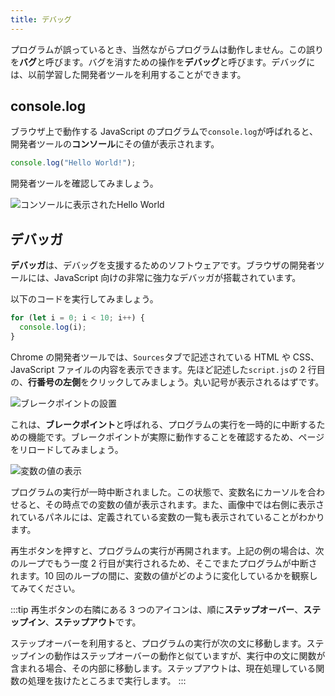 ```yaml
---
title: デバッグ
---
```


プログラムが誤っているとき、当然ながらプログラムは動作しません。この誤りを**バグ**と呼びます。バグを消すための操作を**デバッグ**と呼びます。デバッグには、以前学習した開発者ツールを利用することができます。

## console.log

ブラウザ上で動作する JavaScript のプログラムで`console.log`が呼ばれると、開発者ツールの**コンソール**にその値が表示されます。

```js
console.log("Hello World!");
```

開発者ツールを確認してみましょう。

![コンソールに表示されたHello World](10/console.png)

## デバッガ

**デバッガ**は、デバッグを支援するためのソフトウェアです。ブラウザの開発者ツールには、JavaScript 向けの非常に強力なデバッガが搭載されています。

以下のコードを実行してみましょう。

```js title="script.js"
for (let i = 0; i < 10; i++) {
  console.log(i);
}
```

Chrome の開発者ツールでは、`Sources`タブで記述されている HTML や CSS、JavaScript ファイルの内容を表示できます。先ほど記述した`script.js`の 2 行目の、**行番号の左側**をクリックしてみましょう。丸い記号が表示されるはずです。

![ブレークポイントの設置](10/set-breakpoint.png)

これは、**ブレークポイント**と呼ばれる、プログラムの実行を一時的に中断するための機能です。ブレークポイントが実際に動作することを確認するため、ページをリロードしてみましょう。

![変数の値の表示](10/inspect-variables.png)

プログラムの実行が一時中断されました。この状態で、変数名にカーソルを合わせると、その時点での変数の値が表示されます。また、画像中では右側に表示されているパネルには、定義されている変数の一覧も表示されていることがわかります。

再生ボタンを押すと、プログラムの実行が再開されます。上記の例の場合は、次のループでもう一度 2 行目が実行されるため、そこでまたプログラムが中断されます。10 回のループの間に、変数の値がどのように変化しているかを観察してみてください。

:::tip
再生ボタンの右隣にある 3 つのアイコンは、順に**ステップオーバー**、**ステップイン**、**ステップアウト**です。

ステップオーバーを利用すると、プログラムの実行が次の文に移動します。ステップインの動作はステップオーバーの動作と似ていますが、実行中の文に関数が含まれる場合、その内部に移動します。ステップアウトは、現在処理している関数の処理を抜けたところまで実行します。
:::
